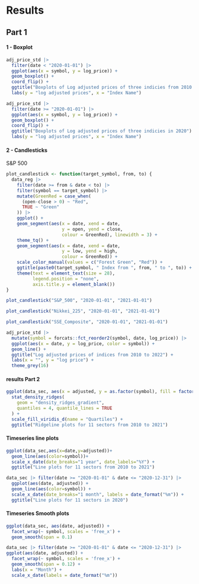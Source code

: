 # Results

## Part 1

#### 1 - Boxplot

```r
adj_price_std |>
  filter(date < "2020-01-01") |>
  ggplot(aes(x = symbol, y = log_price)) + 
  geom_boxplot() + 
  coord_flip() +
  ggtitle("Boxplots of Log adjusted prices of three indicies from 2010 to 2021") + 
  labs(y = "log adjusted prices", x = "Index Name")
```

```r
adj_price_std |>
  filter(date >= "2020-01-01") |>
  ggplot(aes(x = symbol, y = log_price)) + 
  geom_boxplot() + 
  coord_flip() +
  ggtitle("Boxplots of Log adjusted prices of three indicies in 2020") + 
  labs(y = "log adjusted prices", x = "Index Name")
```

#### 2 - Candlesticks

S&P 500

```r
plot_candlestick <- function(target_symbol, from, to) {
  data_reg |>
    filter(date >= from & date < to) |>
    filter(symbol == target_symbol) |>
    mutate(GreenRed = case_when(
      (open-close > 0) ~ "Red", 
      TRUE ~ "Green"
    )) |>
    ggplot() + 
    geom_segment(aes(x = date, xend = date, 
                     y = open, yend = close, 
                     colour = GreenRed), linewidth = 3) +
    theme_tq() + 
    geom_segment(aes(x = date, xend = date, 
                     y = low, yend = high, 
                     colour = GreenRed)) + 
    scale_color_manual(values = c("Forest Green", "Red")) + 
    ggtitle(paste0(target_symbol, " Index from ", from, " to ", to)) + 
    theme(text = element_text(size = 28), 
          legend.position = "none", 
          axis.title.y = element_blank())
}
```

```r
plot_candlestick("S&P_500", "2020-01-01", "2021-01-01")
```


```r
plot_candlestick("Nikkei_225", "2020-01-01", "2021-01-01")
```

```r
plot_candlestick("SSE_Composite", "2020-01-01", "2021-01-01")
```

```r
adj_price_std |>
  mutate(symbol = forcats::fct_reorder2(symbol, date, log_price)) |>
  ggplot(aes(x = date, y = log_price, color = symbol)) +
  geom_line() +
  ggtitle("Log adjusted prices of indices from 2010 to 2022") + 
  labs(x = "", y = "log price") +
  theme_grey(16)

```

#### results Part 2

```r
ggplot(data_sec, aes(x = adjusted, y = as.factor(symbol), fill = factor(stat(quantile)))) + 
  stat_density_ridges(
    geom = "density_ridges_gradient",
    quantiles = 4, quantile_lines = TRUE
  ) +
  scale_fill_viridis_d(name = "Quartiles") +
  ggtitle("Ridgeline plots for 11 sectors from 2010 to 2021")
```

#### Timeseries line plots
```r
ggplot(data_sec,aes(x=date,y=adjusted))+
  geom_line(aes(color=symbol))+
  scale_x_date(date_breaks="1 year", date_labels="%Y") +
  ggtitle("Line plots for 11 sectors from 2010 to 2021")
```


```r
data_sec |> filter(date >= "2020-01-01" & date <= "2020-12-31") |>
  ggplot(aes(date, adjusted)) +
  geom_line(aes(color=symbol)) +
  scale_x_date(date_breaks="1 month", labels = date_format("%m")) +
  ggtitle("Line plots for 11 sectors in 2020")
```

#### Timeseries Smooth plots
```r
ggplot(data_sec, aes(date, adjusted)) + 
  facet_wrap(~ symbol, scales = 'free_x') +
  geom_smooth(span = 0.1)
```

```r
data_sec |> filter(date >= "2020-01-01" & date <= "2020-12-31") |>
ggplot(aes(date, adjusted)) + 
  facet_wrap(~ symbol, scales = 'free_x') +
  geom_smooth(span = 0.12) + 
  labs(x = "Month") +
  scale_x_date(labels = date_format("%m"))
```


